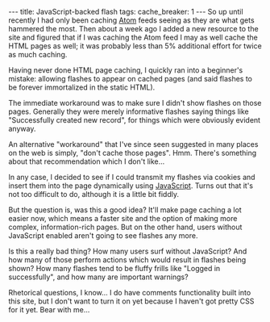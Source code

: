 ---
title: JavaScript-backed flash
tags:
cache_breaker: 1
---
So up until recently I had only been caching [[Atom]] feeds seeing as they are what gets hammered the most. Then about a week ago I added a new resource to the site and figured that if I was caching the Atom feed I may as well cache the HTML pages as well; it was probably less than 5% additional effort for twice as much caching.

Having never done HTML page caching, I quickly ran into a beginner's mistake: allowing flashes to appear on cached pages (and said flashes to be forever immortalized in the static HTML).

The immediate workaround was to make sure I didn't show flashes on those pages. Generally they were merely informative flashes saying things like "Successfully created new record", for things which were obviously evident anyway.

An alternative "workaround" that I've since seen suggested in many places on the web is simply, "don't cache those pages". Hmm. There's something about that recommendation which I don't like...

In any case, I decided to see if I could transmit my flashes via cookies and insert them into the page dynamically using [[JavaScript]]. Turns out that it's not too difficult to do, although it is a little bit fiddly.

But the question is, was this a good idea? It'll make page caching a lot easier now, which means a faster site and the option of making more complex, information-rich pages. But on the other hand, users without JavaScript enabled aren't going to see flashes any more.

Is this a really bad thing? How many users surf without JavaScript? And how many of those perform actions which would result in flashes being shown? How many flashes tend to be fluffy frills like "Logged in successfully", and how many are important warnings?

Rhetorical questions, I know... I do have comments functionality built into this site, but I don't want to turn it on yet because I haven't got pretty CSS for it yet. Bear with me...
